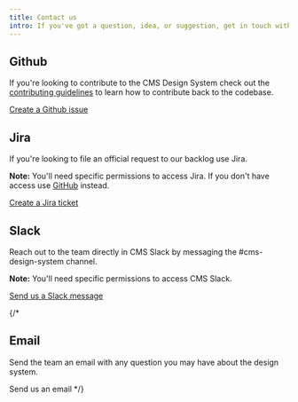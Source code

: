 ```yaml
---
title: Contact us
intro: If you've got a question, idea, or suggestion, get in touch with the Design System team.
---
```





## <GithubIcon /> Github

If you're looking to contribute to the CMS Design System check out the [contributing guidelines](https://github.com/CMSgov/design-system/blob/main/CONTRIBUTING.md) to learn how to contribute back to the codebase. 

<a href="https://github.com/CMSgov/design-system/issues" target="_blank">Create a Github issue</a>


## <JiraIcon /> Jira

If you're looking to file an official request to our backlog use Jira. 

**Note:** You'll need specific permissions to access Jira. If you don't have access use [GitHub](https://github.com/CMSgov/design-system/issues) instead. 

<a href="https://jira.cms.gov/secure/RapidBoard.jspa?rapidView=3359&projectKey=WNMGDS&view=planning.nodetail&issueLimit=100" target="_blank">Create a Jira ticket</a>


## <SlackIcon /> Slack

Reach out to the team directly in CMS Slack by messaging the #cms-design-system channel.

**Note:** You'll need specific permissions to access CMS Slack.

<a href="https://cmsgov.slack.com/archives/CHH0381RD" target="_blank">Send us a Slack message</a>

{/* 
## <EmailIcon /> Email

Send the team an email with any question you may have about the design system.

Send us an email
*/}

